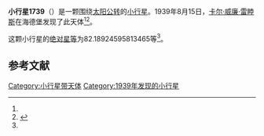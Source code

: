 {{Infobox planet
| bgcolour = #FFFFC0
| name = 1739 Meyermann
| symbol = 
| image = 
| caption = 
| discovery = yes
| discovery_ref = 
| discoverer = [[卡尔·威廉·雷睦斯|卡尔·威廉·雷睦斯]]
| discovery_site = [[海德堡|海德堡]] 
| discovered = 1939年8月15日
| designations = yes
| mp_name = 
| named_after = 
| alt_names = 1939 PF/ 1929 TB1 / 1935 GN / 1952 HN3 / 1953 XO1 / 1963 TG
| mp_category = [[主带小行星|主带小行星]]
| orbit_ref = <ref name="a">[http://ssd.jpl.nasa.gov/sbdb.cgi?sstr=1739 1739 Meyermann] {{Wayback|url=http://ssd.jpl.nasa.gov/sbdb.cgi?sstr=1739 |date=20140925041518 }}，小行星數據庫瀏覽器（JPL Small-Body Database Browser）－[[美国国家航空航天局|美国国家航空航天局]]喷气推进实验室</ref>
| epoch = 2456400.5 (2013年4月18日更新)
| aphelion = {{convert|2.542713230455262|AU|km|3|abbr=on|lk=out}}
| perihelion = {{convert|1.978751016800909|AU|km|3|abbr=on}}
| semimajor = {{convert|2.260732123628086|AU|km|3|abbr=on}}
| eccentricity = 0.124729995
| period = 1241.572501 [[日|日]]<br />3.4[[儒略年|儒略年]]
| avg_speed = 
| inclination = 3.406959230899031
| asc_node = 203.3951543394523
| mean_anomaly = 
| arg_peri = 82.18924595813465
| satellites = 
| physical_characteristics = yes
| dimensions = 
| mass = 
| density = 
| surface_grav = 
| escape_velocity = 
| sidereal_day = 
| axial_tilt = 
| pole_ecliptic_lat = 
| pole_ecliptic_lon = 
| albedo = 
| temperatures= 
| temp_name1 = 
| mean_temp_1 = 
| max_temp_1 = 
| temp_name2 = 
| max_temp_2 = 
| spectral_type = 
| abs_magnitude = 82.18924595813465
}}

'''小行星1739'''（{{lang-en|1739 Meyermann}}）是一颗围绕[[太阳|太阳]][[公转|公转]]的[[小行星|小行星]]。1939年8月15日，[[卡尔·威廉·雷睦斯|卡尔·威廉·雷睦斯]]在海德堡发现了此天体<ref name="a" /><ref>{{cite news|title=小行星列表|url=http://cfa-www.harvard.edu/iau/lists/NumberedMPs.txt|accessdate=2013-07-08|newspaper=哈佛大学|archive-date=2008-05-17|archive-url=https://web.archive.org/web/20080517010638/http://cfa-www.harvard.edu/iau/lists/NumberedMPs.txt|dead-url=no}}</ref>。

这颗小行星的[[绝对星等|绝对星等]]为82.18924595813465等<ref name="a" />。

==参考文献==
{{reflist}}
{{Minor Planet Number|[[小行星1738|小行星1738]]|[[小行星1740|小行星1740]]}}

{{小天体}}

[[Category:小行星带天体|Category:小行星带天体]]
[[Category:1939年发现的小行星|Category:1939年发现的小行星]]

{{asteroid-stub}}
